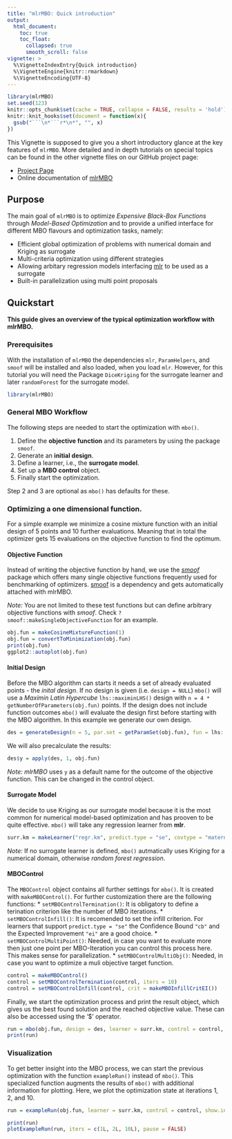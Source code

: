 ```yaml
---
title: "mlrMBO: Quick introduction"
output:
  html_document:
    toc: true
    toc_float:
      collapsed: true
      smooth_scroll: false
vignette: >
  %\VignetteIndexEntry{Quick introduction}
  %\VignetteEngine{knitr::rmarkdown}
  %\VignetteEncoding{UTF-8}
---
```


```r
library(mlrMBO)
set.seed(123)
knitr::opts_chunk$set(cache = TRUE, collapse = FALSE, results = 'hold')
knitr::knit_hooks$set(document = function(x){
  gsub("```\n*```r*\n*", "", x)
})
```

This Vignette is supposed to give you a short introductory glance at the key features of `mlrMBO`.
More detailed and in depth tutorials on special topics can be found in the other vignette files on our GitHub project page:

- [Project Page](https://github.com/mlr-org/mlrMBO/)
- Online documentation of [mlrMBO](https://mlr-org.github.io/mlrMBO/)

## Purpose

The main goal of `mlrMBO` is to optimize *Expensive Black-Box Functions* through *Model-Based Optimization* and to provide a unified interface for different MBO flavours and optimization tasks, namely:

- Efficient global optimization of problems with numerical domain and Kriging as surrogate
- Multi-criteria optimization using different strategies
- Allowing arbitary regression models interfacing [mlr](https://github.com/mlr-org/mlr/) to be used as a surrogate
- Built-in parallelization using multi point proposals

## Quickstart

**This guide gives an overview of the typical optimization workflow with mlrMBO.**

### Prerequisites

With the installation of `mlrMBO` the dependencies `mlr`, `ParamHelpers`, and `smoof` will be installed and also loaded, when you load `mlr`.
However, for this tutorial you will need the Package `DiceKriging` for the surrogate learner and later `randomForest` for the surrogate model.

```r
library(mlrMBO)
```

### General MBO Workflow

The following steps are needed to start the optimization with `mbo()`.

1. Define the **objective function** and its parameters by using the package `smoof`.
2. Generate an **initial design**.
3. Define a learner, i.e., the **surrogate model**.
4. Set up a **MBO control** object.
5. Finally start the optimization.

Step 2 and 3 are optional as `mbo()` has defaults for these.


### Optimizing a one dimensional function.

For a simple example we minimize a cosine mixture function with an initial design of 5 points and 10 further evaluations.
Meaning that in total the optimizer gets 15 evaluations on the objective function to find the optimum.

#### Objective Function

Instead of writing the objective function by hand, we use the [*smoof*](https://cran.r-project.org/package=smoof) package which offers many single objective functions frequently used for benchmarking of optimizers.
[smoof](https://cran.r-project.org/package=smoof) is a dependency and gets automatically attached with mlrMBO.

_Note:_ You are not limited to these test functions but can define arbitrary objective functions with *smoof*.
Check `?smoof::makeSingleObjectiveFunction` for an example.

```r
obj.fun = makeCosineMixtureFunction(1)
obj.fun = convertToMinimization(obj.fun)
print(obj.fun)
ggplot2::autoplot(obj.fun)
```

#### Initial Design

Before the MBO algorithm can starts it needs a set of already evaluated points - the *inital design*.
If no design is given (i.e. `design = NULL`) `mbo()` will use a *Maximin Latin Hypercube* `lhs::maximinLHS()` design with `n = 4 * getNumberOfParameters(obj.fun)` points.
If the design does not include function outcomes `mbo()` will evaluate the design first before starting with the MBO algorithm.
In this example we generate our own design.

```r
des = generateDesign(n = 5, par.set = getParamSet(obj.fun), fun = lhs::randomLHS)
```

We will also precalculate the results:

```r
des$y = apply(des, 1, obj.fun)
```

_Note:_ *mlrMBO* uses `y` as a default name for the outcome of the objective function.
This can be changed in the control object.

#### Surrogate Model

We decide to use Kriging as our surrogate model because it is the most common for numerical model-based optimization and has prooven to be quite effective.
`mbo()` will take any regression learner from **mlr**.

```r
surr.km = makeLearner("regr.km", predict.type = "se", covtype = "matern3_2", control = list(trace = FALSE))
```

_Note:_ If no surrogate learner is defined, `mbo()` autmatically uses Kriging for a numerical domain, otherwise *random forest regression*.

#### MBOControl

The `MBOControl` object contains all further settings for `mbo()`.
It is created with `makeMBOControl()`.
For further customization there are the following functions:
* `setMBOControlTermination()`: It is obligatory to define a terination criterion like the number of MBO iterations.
* `setMBOControlInfill()`: It is recomended to set the infill criterion. For learners that support `predict.type = "se"` the Confidence Bound `"cb"` and the Expected Improvement `"ei"` are a good choice.
* `setMBOControlMultiPoint()`: Needed, in case you want to evaluate more then just one point per MBO-Iteration you can control this process here. This makes sense for parallelization.
* `setMBOControlMultiObj()`: Needed, in case you want to optimize a muli objective target function.


```r
control = makeMBOControl()
control = setMBOControlTermination(control, iters = 10)
control = setMBOControlInfill(control, crit = makeMBOInfillCritEI())
```

Finally, we start the optimization process and print the result object, which gives us the best found solution and the reached objective value.
These can also be accessed using the '$' operator.

```r
run = mbo(obj.fun, design = des, learner = surr.km, control = control, show.info = TRUE)
print(run)
```

### Visualization

To get better insight into the MBO process, we can start the previous optimization with the function `exampleRun()` instead of `mbo()`.
This specialized function augments the results of `mbo()` with additional information for plotting.
Here, we plot the optimization state at iterations 1, 2, and 10.

```r
run = exampleRun(obj.fun, learner = surr.km, control = control, show.info = FALSE)
```

```r
print(run)
plotExampleRun(run, iters = c(1L, 2L, 10L), pause = FALSE)
```

